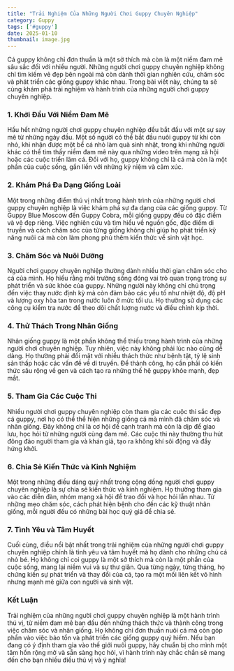 ```yaml
---
title: "Trải Nghiệm Của Những Người Chơi Guppy Chuyên Nghiệp"
category: Guppy
tags: ['#guppy']
date: 2025-01-10
thumbnail: image.jpg
---
```


Cá guppy không chỉ đơn thuần là một sở thích mà còn là một niềm đam mê sâu sắc đối với nhiều người. Những người chơi guppy chuyên nghiệp không chỉ tìm kiếm vẻ đẹp bên ngoài mà còn dành thời gian nghiên cứu, chăm sóc và phát triển các giống guppy khác nhau. Trong bài viết này, chúng ta sẽ cùng khám phá trải nghiệm và hành trình của những người chơi guppy chuyên nghiệp.

### 1. **Khởi Đầu Với Niềm Đam Mê**
Hầu hết những người chơi guppy chuyên nghiệp đều bắt đầu với một sự say mê từ những ngày đầu. Một số người có thể bắt đầu nuôi guppy từ khi còn nhỏ, khi nhận được một bể cá nhỏ làm quà sinh nhật, trong khi những người khác có thể tìm thấy niềm đam mê này qua những video trên mạng xã hội hoặc các cuộc triển lãm cá. Đối với họ, guppy không chỉ là cá mà còn là một phần của cuộc sống, gắn liền với những kỷ niệm và cảm xúc.

### 2. **Khám Phá Đa Dạng Giống Loài**
Một trong những điểm thú vị nhất trong hành trình của những người chơi guppy chuyên nghiệp là việc khám phá sự đa dạng của các giống guppy. Từ Guppy Blue Moscow đến Guppy Cobra, mỗi giống guppy đều có đặc điểm và vẻ đẹp riêng. Việc nghiên cứu và tìm hiểu về nguồn gốc, đặc điểm di truyền và cách chăm sóc của từng giống không chỉ giúp họ phát triển kỹ năng nuôi cá mà còn làm phong phú thêm kiến thức về sinh vật học.

### 3. **Chăm Sóc và Nuôi Dưỡng**
Người chơi guppy chuyên nghiệp thường dành nhiều thời gian chăm sóc cho cá của mình. Họ hiểu rằng môi trường sống đóng vai trò quan trọng trong sự phát triển và sức khỏe của guppy. Những người này không chỉ chú trọng đến việc thay nước định kỳ mà còn đảm bảo các yếu tố như nhiệt độ, độ pH và lượng oxy hòa tan trong nước luôn ở mức tối ưu. Họ thường sử dụng các công cụ kiểm tra nước để theo dõi chất lượng nước và điều chỉnh kịp thời.

### 4. **Thử Thách Trong Nhân Giống**
Nhân giống guppy là một phần không thể thiếu trong hành trình của những người chơi chuyên nghiệp. Tuy nhiên, việc này không phải lúc nào cũng dễ dàng. Họ thường phải đối mặt với nhiều thách thức như bệnh tật, tỷ lệ sinh sản thấp hoặc các vấn đề về di truyền. Để thành công, họ cần phải có kiến thức sâu rộng về gen và cách tạo ra những thế hệ guppy khỏe mạnh, đẹp mắt.

### 5. **Tham Gia Các Cuộc Thi**
Nhiều người chơi guppy chuyên nghiệp còn tham gia các cuộc thi sắc đẹp cá guppy, nơi họ có thể thể hiện những giống cá mà mình đã chăm sóc và nhân giống. Đây không chỉ là cơ hội để cạnh tranh mà còn là dịp để giao lưu, học hỏi từ những người cùng đam mê. Các cuộc thi này thường thu hút đông đảo người tham gia và khán giả, tạo ra không khí sôi động và đầy hứng khởi.

### 6. **Chia Sẻ Kiến Thức và Kinh Nghiệm**
Một trong những điều đáng quý nhất trong cộng đồng người chơi guppy chuyên nghiệp là sự chia sẻ kiến thức và kinh nghiệm. Họ thường tham gia vào các diễn đàn, nhóm mạng xã hội để trao đổi và học hỏi lẫn nhau. Từ những mẹo chăm sóc, cách phát hiện bệnh cho đến các kỹ thuật nhân giống, mỗi người đều có những bài học quý giá để chia sẻ.

### 7. **Tình Yêu và Tâm Huyết**
Cuối cùng, điều nổi bật nhất trong trải nghiệm của những người chơi guppy chuyên nghiệp chính là tình yêu và tâm huyết mà họ dành cho những chú cá nhỏ bé. Họ không chỉ coi guppy là một sở thích mà còn là một phần của cuộc sống, mang lại niềm vui và sự thư giãn. Qua từng ngày, từng tháng, họ chứng kiến sự phát triển và thay đổi của cá, tạo ra một mối liên kết vô hình nhưng mạnh mẽ giữa con người và sinh vật.

### Kết Luận
Trải nghiệm của những người chơi guppy chuyên nghiệp là một hành trình thú vị, từ niềm đam mê ban đầu đến những thách thức và thành công trong việc chăm sóc và nhân giống. Họ không chỉ đơn thuần nuôi cá mà còn góp phần vào việc bảo tồn và phát triển các giống guppy quý hiếm. Nếu bạn đang có ý định tham gia vào thế giới nuôi guppy, hãy chuẩn bị cho mình một tâm hồn rộng mở và sẵn sàng học hỏi, vì hành trình này chắc chắn sẽ mang đến cho bạn nhiều điều thú vị và ý nghĩa!